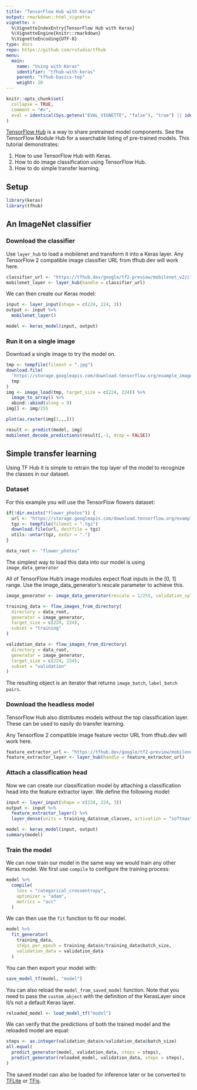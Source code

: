 ```yaml
---
title: "TensorFlow Hub with Keras"
output: rmarkdown::html_vignette
vignette: >
  %\VignetteIndexEntry{TensorFlow Hub with Keras}
  %\VignetteEngine{knitr::rmarkdown}
  %\VignetteEncoding{UTF-8}
type: docs
repo: https://github.com/rstudio/tfhub
menu:
  main:
    name: "Using with Keras"
    identifier: "tfhub-with-keras"
    parent: "tfhub-basics-top"
    weight: 20
---
```


```r
knitr::opts_chunk$set(
  collapse = TRUE,
  comment = "#>", 
  eval = identical(Sys.getenv("EVAL_VIGNETTE", "false"), "true") || identical(Sys.getenv("CI"), "true") 
)
```

[TensorFlow Hub](http://tensorflow.org/hub) is a way to share pretrained model components. See the TensorFlow Module Hub for a searchable listing of pre-trained models. This tutorial demonstrates:

1. How to use TensorFlow Hub with Keras.
2. How to do image classification using TensorFlow Hub.
3. How to do simple transfer learning.

## Setup

```r
library(keras)
library(tfhub)
```

## An ImageNet classifier

### Download the classifier

Use `layer_hub` to load a mobilenet and transform it into a Keras layer. 
Any TensorFlow 2 compatible image classifier URL from tfhub.dev will work here.

```r
classifier_url <- "https://tfhub.dev/google/tf2-preview/mobilenet_v2/classification/2" 
mobilenet_layer <- layer_hub(handle = classifier_url)
```

We can then create our Keras model:

```r
input <- layer_input(shape = c(224, 224, 3))
output <- input %>% 
  mobilenet_layer()

model <- keras_model(input, output)
```

### Run it on a single image

Download a single image to try the model on.

```r
tmp <- tempfile(fileext = ".jpg")
download.file(
  'https://storage.googleapis.com/download.tensorflow.org/example_images/grace_hopper.jpg',
  tmp
)
img <- image_load(tmp, target_size = c(224, 224)) %>% 
  image_to_array() %>% 
  abind::abind(along = 0)
img[] <- img/255
```

```r
plot(as.raster(img[1,,,]))
```

```r
result <- predict(model, img)
mobilenet_decode_predictions(result[,-1, drop = FALSE])
```

## Simple transfer learning

Using TF Hub it is simple to retrain the top layer of the model to recognize the 
classes in our dataset.

### Dataset

For this example you will use the TensorFlow flowers dataset:

```r
if(!dir.exists("flower_photos")) {
  url <- "https://storage.googleapis.com/download.tensorflow.org/example_images/flower_photos.tgz"
  tgz <- tempfile(fileext = ".tgz")
  download.file(url, destfile = tgz)
  utils::untar(tgz, exdir = ".")
}

data_root <- "flower_photos"
```

The simplest way to load this data into our model is using `image_data_generator`

All of TensorFlow Hub's image modules expect float inputs in the [0, 1] range. Use the image_data_generator's rescale parameter to achieve this.

```r
image_generator <- image_data_generator(rescale = 1/255, validation_split = 0.2)

training_data <- flow_images_from_directory(
  directory = data_root, 
  generator = image_generator,
  target_size = c(224, 224), 
  subset = "training"
)

validation_data <- flow_images_from_directory(
  directory = data_root, 
  generator = image_generator,
  target_size = c(224, 224), 
  subset = "validation"
)
```

The resulting object is an iterator that returns `image_batch`, `label_batch pairs`.

### Download the headless model

TensorFlow Hub also distributes models without the top classification layer. These 
can be used to easily do transfer learning.

Any Tensorflow 2 compatible image feature vector URL from tfhub.dev will work here.

```r
feature_extractor_url <- "https://tfhub.dev/google/tf2-preview/mobilenet_v2/feature_vector/2"
feature_extractor_layer <- layer_hub(handle = feature_extractor_url)
```

### Attach a classification head

Now we can create our classification model by attaching a classification head into
the feature extractor layer. We define the following model:

```r
input <- layer_input(shape = c(224, 224, 3))
output <- input %>% 
  feature_extractor_layer() %>% 
  layer_dense(units = training_data$num_classes, activation = "softmax")

model <- keras_model(input, output)
summary(model)
```

### Train the model

We can now train our model in the same way we would train any other Keras model.
We first use `compile` to configure the training process:

```r
model %>% 
  compile(
    loss = "categorical_crossentropy",
    optimizer = "adam",
    metrics = "acc"
  )
```

We can then use the `fit` function  to fit our model.

```r
model %>% 
  fit_generator(
    training_data, 
    steps_per_epoch = training_data$n/training_data$batch_size,
    validation_data = validation_data
  )
```

You can then export your model with:

```r
save_model_tf(model, "model")
```

You can also reload the `model_from_saved_model` function. Note that you need to
pass the `custom_object` with the definition of the KerasLayer since it/s not
a default Keras layer.

```r
reloaded_model <- load_model_tf("model")
```

We can verify that the predictions of both the trained model and the reloaded
model are equal:

```r
steps <- as.integer(validation_data$n/validation_data$batch_size)
all.equal(
  predict_generator(model, validation_data, steps = steps),
  predict_generator(reloaded_model, validation_data, steps = steps),
)
```

The saved model can also be loaded for inference later or be converted to
[TFLite](https://www.tensorflow.org/lite/convert/) or [TFjs](https://github.com/tensorflow/tfjs-converter).





